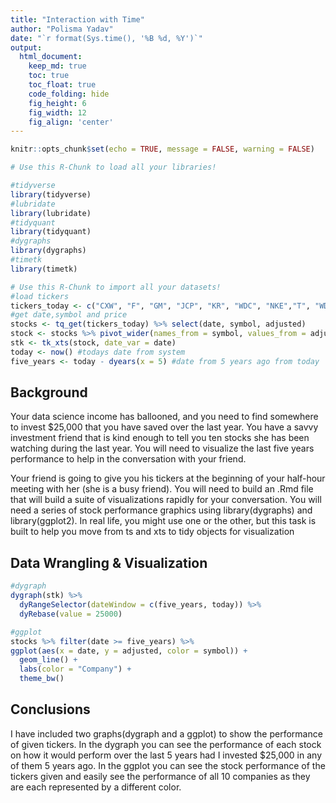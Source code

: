 ```yaml
---
title: "Interaction with Time"
author: "Polisma Yadav"
date: "`r format(Sys.time(), '%B %d, %Y')`"
output:
  html_document:  
    keep_md: true
    toc: true
    toc_float: true
    code_folding: hide
    fig_height: 6
    fig_width: 12
    fig_align: 'center'
---
```


```r
knitr::opts_chunk$set(echo = TRUE, message = FALSE, warning = FALSE)
```

```r
# Use this R-Chunk to load all your libraries!

#tidyverse
library(tidyverse)
#lubridate
library(lubridate)
#tidyquant
library(tidyquant)
#dygraphs
library(dygraphs)
#timetk
library(timetk)
```

```r
# Use this R-Chunk to import all your datasets!
#load tickers
tickers_today <- c("CXW", "F", "GM", "JCP", "KR", "WDC", "NKE","T", "WDAY", "WFC", "WMT")
#get date,symbol and price
stocks <- tq_get(tickers_today) %>% select(date, symbol, adjusted)
stock <- stocks %>% pivot_wider(names_from = symbol, values_from = adjusted)
stk <- tk_xts(stock, date_var = date)
today <- now() #todays date from system
five_years <- today - dyears(x = 5) #date from 5 years ago from today
```

## Background
Your data science income has ballooned, and you need to find somewhere to invest $25,000 that you have saved over the last year. You have a savvy investment friend that is kind enough to tell you ten stocks she has been watching during the last year. You will need to visualize the last five years performance to help in the conversation with your friend.

Your friend is going to give you his tickers at the beginning of your half-hour meeting with her (she is a busy friend). You will need to build an .Rmd  file that will build a suite of visualizations rapidly for your conversation. You will need a series of stock performance graphics using library(dygraphs)  and library(ggplot2). In real life, you might use one or the other, but this task is built to help you move from ts  and xts  to tidy  objects for visualization


## Data Wrangling & Visualization

```r
#dygraph
dygraph(stk) %>% 
  dyRangeSelector(dateWindow = c(five_years, today)) %>%
  dyRebase(value = 25000)

#ggplot
stocks %>% filter(date >= five_years) %>% 
ggplot(aes(x = date, y = adjusted, color = symbol)) + 
  geom_line() +
  labs(color = "Company") + 
  theme_bw()
```

## Conclusions
I have included two graphs(dygraph and a ggplot) to show the performance of given tickers. In the dygraph you can see the performance of each stock on how it would perform over the last 5 years had I invested $25,000 in any of them 5 years ago. In the ggplot you can see the stock performance of the tickers given and easily see the performance of all 10 companies as they are each represented by a different color.  